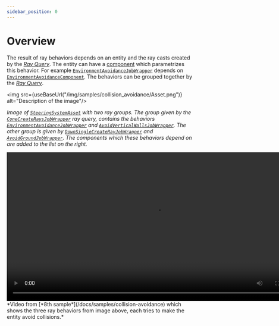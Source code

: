 ```yaml
---
sidebar_position: 0
---
```



# Overview

The result of ray behaviors depends on an entity and the ray casts created by the [*Ray Query*](/docs/documentation-core/queries/ray_queries/overview). The entity can have a [component](/docs/documentation-core/components/IRayBaseBehavior) which parametrizes this behavior. For example [`EnvironmentAvoidanceJobWrapper`](/docs/documentation-defaults/behaviors/ray-behaviors/envrionment-avoidance) depends on [`EnvironmentAvoidanceComponent`](/docs/documentation-defaults/behaviors/ray-behaviors/envrionment-avoidance#environmentavoidancecomponent). The behaviors can be grouped together by the [*Ray Query*](/docs/documentation-core/queries/ray_queries/overview). 

<img src={useBaseUrl("/img/samples/collision_avoidance/Asset.png")} alt="Description of the image"/>

*Image of [`SteeringSystemAsset`](/docs/documentation-core/base-system/SteeringSystemAsset) with two ray groups. The group given by the [`ConeCreateRaysJobWrapper`](/docs/documentation-defaults/queries/ray-queries/cone-create-rays) ray query, contains the behaviors [`EnvironmentAvoidanceJobWrapper`](/docs/documentation-defaults/behaviors/ray-behaviors/envrionment-avoidance) and [`AvoidVerticalWallsJobWrapper`](/docs/documentation-defaults/behaviors/ray-behaviors/avoid-vertical-walls). The other group is given by [`DownSingleCreateRayJobWrapper`](/docs/documentation-defaults/queries/ray-queries/down-single-create-rays) and [`AvoidGroundJobWrapper`](/docs/documentation-defaults/behaviors/ray-behaviors/avoid-ground). The components which these behaviors depend on are added to the list on the right.*

<video controls width="800">
  <source src="/videos/samples/collision_avoidance/Video.mp4" type="video/mp4" />
  Your browser does not support the video tag.
</video>
*Video from [*8th sample*](/docs/samples/collision-avoidance) which shows the three ray behaviors from image above, each tries to make the entity avoid collisions.*